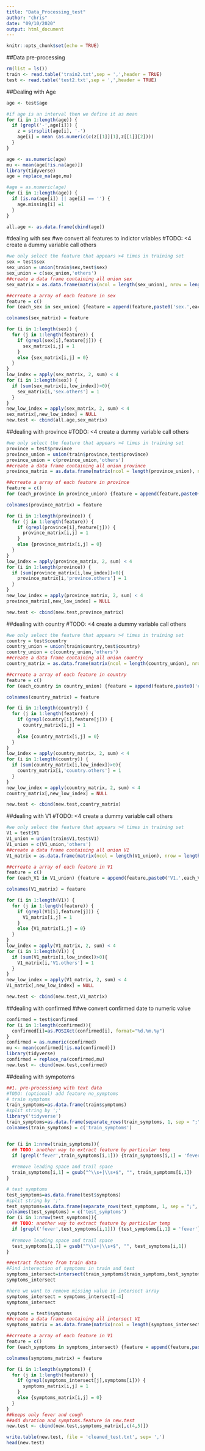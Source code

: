 ```yaml
---
title: "Data_Processing_test"
author: "chris"
date: "09/10/2020"
output: html_document
---
```


```r
knitr::opts_chunk$set(echo = TRUE)
```

##Data pre-processing 
```r
rm(list = ls())
train <- read.table('train2.txt',sep = ',',header = TRUE)
test <- read.table('test2.txt',sep = ',',header = TRUE)

```

##Dealing with Age
```r
age <- test$age

#if age is an interval then we define it as mean
for (i in 1:length(age)) {
  if (grepl('-',age[i])) {
    z = strsplit(age[i], '-')
    age[i] = mean (as.numeric(c(z[[1]][1],z[[1]][2])))
  }
}

age <- as.numeric(age)
mu <- mean(age[!is.na(age)])
library(tidyverse)
age = replace_na(age,mu)

#age = as.numeric(age)
for (i in 1:length(age)) {
  if (is.na(age[i]) || age[i] == '') {
    age.missing[i] =1
  }
}

all.age <- as.data.frame(cbind(age))
```

#dealing with sex
#we convert all features to indictor vriables
#TODO: <4 create a dummy variable call others
```r
#we only select the feature that appears >4 times in training set
sex = test$sex
sex_union = union(train$sex,test$sex)
sex_union = c(sex_union,'others')
##create a data frame containing all union sex 
sex_matrix = as.data.frame(matrix(ncol = length(sex_union), nrow = length(sex)))

##crreate a array of each feature in sex
feature = c()
for (each_sex in sex_union) {feature = append(feature,paste0('sex.',each_sex))}

colnames(sex_matrix) = feature

for (i in 1:length(sex)) {
  for (j in 1:length(feature)) {
    if (grepl(sex[i],feature[j])) {
      sex_matrix[i,j] = 1
    }
    else {sex_matrix[i,j] = 0}
  }
}
low_index = apply(sex_matrix, 2, sum) < 4
for (i in 1:length(sex)) {
  if (sum(sex_matrix[i,low_index])>0){
    sex_matrix[i,'sex.others'] = 1
  }
}
new_low_index = apply(sex_matrix, 2, sum) < 4
sex_matrix[,new_low_index] = NULL
new.test <- cbind(all.age,sex_matrix)
```

##dealing with province
#TODO: <4 create a dummy variable call others
```r
#we only select the feature that appears >4 times in training set
province = test$province
province_union = union(train$province,test$province)
province_union = c(province_union,'others')
##create a data frame containing all union province 
province_matrix = as.data.frame(matrix(ncol = length(province_union), nrow = length(province)))

##crreate a array of each feature in province
feature = c()
for (each_province in province_union) {feature = append(feature,paste0('province.',each_province))}

colnames(province_matrix) = feature

for (i in 1:length(province)) {
  for (j in 1:length(feature)) {
    if (grepl(province[i],feature[j])) {
      province_matrix[i,j] = 1
    }
    else {province_matrix[i,j] = 0}
  }
}
low_index = apply(province_matrix, 2, sum) < 4
for (i in 1:length(province)) {
  if (sum(province_matrix[i,low_index])>0){
    province_matrix[i,'province.others'] = 1
  }
}
new_low_index = apply(province_matrix, 2, sum) < 4
province_matrix[,new_low_index] = NULL

new.test <- cbind(new.test,province_matrix)
```

##dealing with country
#TODO: <4 create a dummy variable call others
```r
#we only select the feature that appears >4 times in training set
country = test$country
country_union = union(train$country,test$country)
country_union = c(country_union,'others')
##create a data frame containing all union country 
country_matrix = as.data.frame(matrix(ncol = length(country_union), nrow = length(country)))

##crreate a array of each feature in country
feature = c()
for (each_country in country_union) {feature = append(feature,paste0('country.',each_country))}

colnames(country_matrix) = feature

for (i in 1:length(country)) {
  for (j in 1:length(feature)) {
    if (grepl(country[i],feature[j])) {
      country_matrix[i,j] = 1
    }
    else {country_matrix[i,j] = 0}
  }
}
low_index = apply(country_matrix, 2, sum) < 4
for (i in 1:length(country)) {
  if (sum(country_matrix[i,low_index])>0){
    country_matrix[i,'country.others'] = 1
  }
}
new_low_index = apply(country_matrix, 2, sum) < 4
country_matrix[,new_low_index] = NULL

new.test <- cbind(new.test,country_matrix)
```

##dealing with V1
#TODO: <4 create a dummy variable call others
```r
#we only select the feature that appears >4 times in training set
V1 = test$V1
V1_union = union(train$V1,test$V1)
V1_union = c(V1_union,'others')
##create a data frame containing all union V1 
V1_matrix = as.data.frame(matrix(ncol = length(V1_union), nrow = length(V1)))

##crreate a array of each feature in V1
feature = c()
for (each_V1 in V1_union) {feature = append(feature,paste0('V1.',each_V1))}

colnames(V1_matrix) = feature

for (i in 1:length(V1)) {
  for (j in 1:length(feature)) {
    if (grepl(V1[i],feature[j])) {
      V1_matrix[i,j] = 1
    }
    else {V1_matrix[i,j] = 0}
  }
}
low_index = apply(V1_matrix, 2, sum) < 4
for (i in 1:length(V1)) {
  if (sum(V1_matrix[i,low_index])>0){
    V1_matrix[i,'V1.others'] = 1
  }
}
new_low_index = apply(V1_matrix, 2, sum) < 4
V1_matrix[,new_low_index] = NULL

new.test <- cbind(new.test,V1_matrix)
```
##dealing with confirmed
##we convert confirmed date to numeric value




```r
confirmed = test$confirmed
for (i in 1:length(confirmed)){
  confirmed[i]=as.POSIXct(confirmed[i], format="%d.%m.%y")
}
confirmed = as.numeric(confirmed)
mu <- mean(confirmed[!is.na(confirmed)])
library(tidyverse)
confirmed = replace_na(confirmed,mu)
new.test <- cbind(new.test,confirmed)
```

##dealing with sympotoms

```r
##1. pre-processiong with text data 
#TODO: (optional) add feature no_symptoms
# train symptoms
train_symptoms=as.data.frame(train$symptoms)
#split string by ';'
library('tidyverse')
train_symptoms=as.data.frame(separate_rows(train_symptoms, 1, sep = ";", convert = FALSE))
colnames(train_symptoms) = c('train_symptoms')


for (i in 1:nrow(train_symptoms)){
  ## TODO: another way to extract feature by particular temp
  if (grepl('fever',train_symptoms[i,1])) {train_symptoms[i,1] = 'fever'}
  
  #remove leading space and trail space
  train_symptoms[i,1] = gsub("^\\s+|\\s+$", "", train_symptoms[i,1])
}

# test symptoms
test_symptoms=as.data.frame(test$symptoms)
#split string by ';'
test_symptoms=as.data.frame(separate_rows(test_symptoms, 1, sep = ";", convert = FALSE))
colnames(test_symptoms) = c('test_symptoms')
for (i in 1:nrow(test_symptoms)){
  ## TODO: another way to extract feature by particular temp
  if (grepl('fever',test_symptoms[i,1])) {test_symptoms[i,1] = 'fever'}
  
  #remove leading space and trail space
  test_symptoms[i,1] = gsub("^\\s+|\\s+$", "", test_symptoms[i,1])
}


```

```r
##extract feature from train data
#Find interection of symptoms in train and test
symptoms_intersect=intersect(train_symptoms$train_symptoms,test_symptoms$test_symptoms)
symptoms_intersect

#here we want to remove missing value in intersect array
symptoms_intersect = symptoms_intersect[-4]
symptoms_intersect

symptoms = test$symptoms
##create a data frame containing all intersect V1 
symptoms_matrix = as.data.frame(matrix(ncol = length(symptoms_intersect), nrow = length(symptoms)))

##crreate a array of each feature in V1
feature = c()
for (each_symptoms in symptoms_intersect) {feature = append(feature,paste0('symptoms.',each_symptoms))}

colnames(symptoms_matrix) = feature

for (i in 1:length(symptoms)) {
  for (j in 1:length(feature)) {
    if (grepl(symptoms_intersect[j],symptoms[i])) {
      symptoms_matrix[i,j] = 1
    }
    else {symptoms_matrix[i,j] = 0}
  }
}
##keeps only fever and cough
##add duration and symptoms.feature in new.test
new.test <- cbind(new.test,symptoms_matrix[,c(4,5)])
```

```r
write.table(new.test, file = 'cleaned_test.txt', sep= ',')
head(new.test)
```

